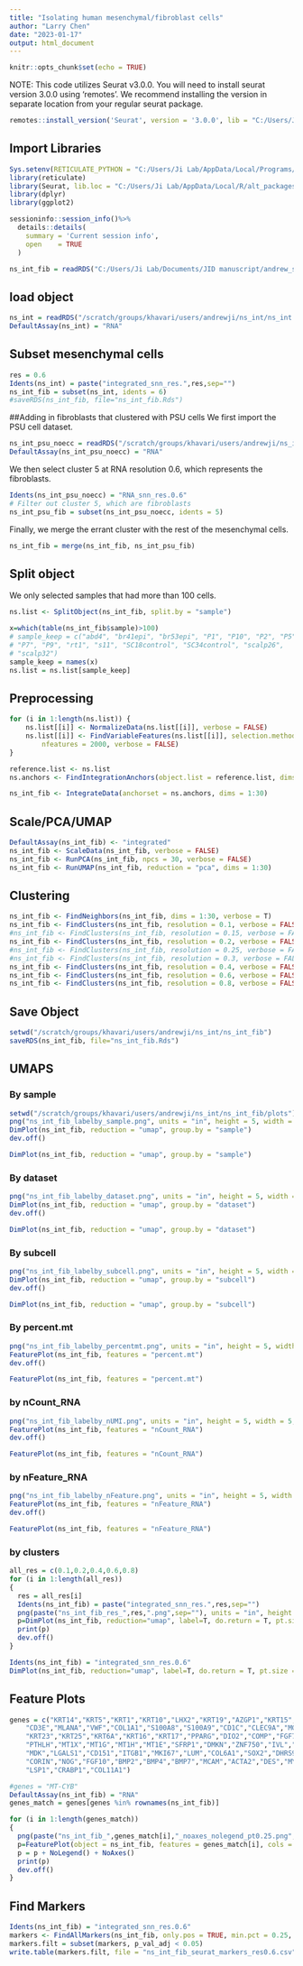 ```yaml
---
title: "Isolating human mesenchymal/fibroblast cells"
author: "Larry Chen"
date: "2023-01-17"
output: html_document
---
```


```r
knitr::opts_chunk$set(echo = TRUE)
```

NOTE: This code utilizes Seurat v3.0.0. You will need to install seurat version 3.0.0 using 'remotes'. We recommend installing the version in separate location from your regular seurat package.

```r
remotes::install_version('Seurat', version = '3.0.0', lib = "C:/Users/Ji Lab/AppData/Local/R/alt_packages" )
```

## Import Libraries

```r
Sys.setenv(RETICULATE_PYTHON = "C:/Users/Ji Lab/AppData/Local/Programs/Python/Python310")
library(reticulate)
library(Seurat, lib.loc = "C:/Users/Ji Lab/AppData/Local/R/alt_packages")
library(dplyr)
library(ggplot2)
```

```r
sessioninfo::session_info()%>%
  details::details(
    summary = 'Current session info',
    open    = TRUE
  )
```

```r
ns_int_fib = readRDS("C:/Users/Ji Lab/Documents/JID manuscript/andrew_scripts/orig_obj/ns_int_fib.Rds")
```
## load object
```r
ns_int = readRDS("/scratch/groups/khavari/users/andrewji/ns_int/ns_int.Rds")
DefaultAssay(ns_int) = "RNA"
```

## Subset mesenchymal cells
```r
res = 0.6
Idents(ns_int) = paste("integrated_snn_res.",res,sep="")
ns_int_fib = subset(ns_int, idents = 6)
#saveRDS(ns_int_fib, file="ns_int_fib.Rds")
```

##Adding in fibroblasts that clustered with PSU cells
We first import the PSU cell dataset.
```r
ns_int_psu_noecc = readRDS("/scratch/groups/khavari/users/andrewji/ns_int/ns_int_psu_noecc/ns_int_psu_noecc.Rds")
DefaultAssay(ns_int_psu_noecc) = "RNA"
```
We then select cluster 5 at RNA resolution 0.6, which represents the fibroblasts.
```r
Idents(ns_int_psu_noecc) = "RNA_snn_res.0.6"
# Filter out cluster 5, which are fibroblasts
ns_int_psu_fib = subset(ns_int_psu_noecc, idents = 5)
```
Finally, we merge the errant cluster with the rest of the mesenchymal cells. 
```r
ns_int_fib = merge(ns_int_fib, ns_int_psu_fib)
```

## Split object
We only selected samples that had more than 100 cells.
```r
ns.list <- SplitObject(ns_int_fib, split.by = "sample")

x=which(table(ns_int_fib$sample)>100)
# sample_keep = c("abd4", "br41epi", "br53epi", "P1", "P10", "P2", "P5", "P6", 
# "P7", "P9", "rt1", "s11", "SC18control", "SC34control", "scalp26", 
# "scalp32")
sample_keep = names(x)
ns.list = ns.list[sample_keep]
```

## Preprocessing
```r
for (i in 1:length(ns.list)) {
    ns.list[[i]] <- NormalizeData(ns.list[[i]], verbose = FALSE)
    ns.list[[i]] <- FindVariableFeatures(ns.list[[i]], selection.method = "vst", 
        nfeatures = 2000, verbose = FALSE)
}
```
```r
reference.list <- ns.list
ns.anchors <- FindIntegrationAnchors(object.list = reference.list, dims = 1:30, k.filter = 100)

ns_int_fib <- IntegrateData(anchorset = ns.anchors, dims = 1:30)
```

## Scale/PCA/UMAP
```r
DefaultAssay(ns_int_fib) <- "integrated"
ns_int_fib <- ScaleData(ns_int_fib, verbose = FALSE)
ns_int_fib <- RunPCA(ns_int_fib, npcs = 30, verbose = FALSE)
ns_int_fib <- RunUMAP(ns_int_fib, reduction = "pca", dims = 1:30)
```


## Clustering 
```r
ns_int_fib <- FindNeighbors(ns_int_fib, dims = 1:30, verbose = T)
ns_int_fib <- FindClusters(ns_int_fib, resolution = 0.1, verbose = FALSE)
#ns_int_fib <- FindClusters(ns_int_fib, resolution = 0.15, verbose = FALSE)
ns_int_fib <- FindClusters(ns_int_fib, resolution = 0.2, verbose = FALSE)
#ns_int_fib <- FindClusters(ns_int_fib, resolution = 0.25, verbose = FALSE)
#ns_int_fib <- FindClusters(ns_int_fib, resolution = 0.3, verbose = FALSE)
ns_int_fib <- FindClusters(ns_int_fib, resolution = 0.4, verbose = FALSE)
ns_int_fib <- FindClusters(ns_int_fib, resolution = 0.6, verbose = FALSE)
ns_int_fib <- FindClusters(ns_int_fib, resolution = 0.8, verbose = FALSE)
```

## Save Object
```r
setwd("/scratch/groups/khavari/users/andrewji/ns_int/ns_int_fib")
saveRDS(ns_int_fib, file="ns_int_fib.Rds") 
```

## UMAPS
### By sample
```r
setwd("/scratch/groups/khavari/users/andrewji/ns_int/ns_int_fib/plots")
png("ns_int_fib_labelby_sample.png", units = "in", height = 5, width = 8, res=300)
DimPlot(ns_int_fib, reduction = "umap", group.by = "sample")
dev.off()
```

```r
DimPlot(ns_int_fib, reduction = "umap", group.by = "sample")
```

### By dataset
```r
png("ns_int_fib_labelby_dataset.png", units = "in", height = 5, width = 6, res=300)
DimPlot(ns_int_fib, reduction = "umap", group.by = "dataset")
dev.off()
```

```r
DimPlot(ns_int_fib, reduction = "umap", group.by = "dataset")
```

### By subcell
```r
png("ns_int_fib_labelby_subcell.png", units = "in", height = 5, width = 8, res=300)
DimPlot(ns_int_fib, reduction = "umap", group.by = "subcell")
dev.off()
```

```r
DimPlot(ns_int_fib, reduction = "umap", group.by = "subcell")
```

### By percent.mt
```r
png("ns_int_fib_labelby_percentmt.png", units = "in", height = 5, width = 5, res=300)
FeaturePlot(ns_int_fib, features = "percent.mt")
dev.off()
```

```r
FeaturePlot(ns_int_fib, features = "percent.mt")
```

### by nCount_RNA
```r
png("ns_int_fib_labelby_nUMI.png", units = "in", height = 5, width = 5, res=300)
FeaturePlot(ns_int_fib, features = "nCount_RNA")
dev.off()
```

```r
FeaturePlot(ns_int_fib, features = "nCount_RNA")
```

### by nFeature_RNA
```r
png("ns_int_fib_labelby_nFeature.png", units = "in", height = 5, width = 5, res=300)
FeaturePlot(ns_int_fib, features = "nFeature_RNA")
dev.off()
```

```r
FeaturePlot(ns_int_fib, features = "nFeature_RNA")
```

### by clusters
```r
all_res = c(0.1,0.2,0.4,0.6,0.8)
for (i in 1:length(all_res))
{
  res = all_res[i]
  Idents(ns_int_fib) = paste("integrated_snn_res.",res,sep="")
  png(paste("ns_int_fib_res_",res,".png",sep=""), units = "in", height = 5, width = 5.5, res=300)
  p=DimPlot(ns_int_fib, reduction="umap", label=T, do.return = T, pt.size = 0.1)
  print(p)
  dev.off()
}
```

```r
Idents(ns_int_fib) = "integrated_snn_res.0.6"
DimPlot(ns_int_fib, reduction="umap", label=T, do.return = T, pt.size = 0.1)
```

## Feature Plots
```r
genes = c("KRT14","KRT5","KRT1","KRT10","LHX2","KRT19","AZGP1","KRT15","SOX9","CD14","CD163","CD207",
	"CD3E","MLANA","VWF","COL1A1","S100A8","S100A9","CD1C","CLEC9A","MGST1","APOE","XCL1",
	"KRT23","KRT25","KRT6A","KRT16","KRT17","PPARG","DIO2","COMP","FGF7","COL17A1","TP63","PTN","SAT1","SOX4","KLF5","TNC",
	"PTHLH","MT1X","MT1G","MT1H","MT1E","SFRP1","DMKN","ZNF750","IVL","SOSTDC1","FGF18","IL37","IL1F10","IL36RN","IL1RN",
	"MDK","LGALS1","CD151","ITGB1","MKI67","LUM","COL6A1","SOX2","DHRS9","LCE1E","PIP",
	"CORIN","NOG","FGF10","BMP2","BMP4","BMP7","MCAM","ACTA2","DES","MYH9","CCDC80","DPP4","SPARC","LUM","SFRP2","FMO1",
	"LSP1","CRABP1","COL11A1")

#genes = "MT-CYB"
DefaultAssay(ns_int_fib) = "RNA"
genes_match = genes[genes %in% rownames(ns_int_fib)]

for (i in 1:length(genes_match))
{
  png(paste("ns_int_fib_",genes_match[i],"_noaxes_nolegend_pt0.25.png",sep=""), units = "in", height = 6, width = 5, res=300)
  p=FeaturePlot(object = ns_int_fib, features = genes_match[i], cols = c("lightgrey", "blue"), pt.size = 0.25, order=T)
  p = p + NoLegend() + NoAxes()
  print(p)
  dev.off()
}
```

## Find Markers
```r
Idents(ns_int_fib) = "integrated_snn_res.0.6"
markers <- FindAllMarkers(ns_int_fib, only.pos = TRUE, min.pct = 0.25, logfc.threshold = 0.25)
markers.filt = subset(markers, p_val_adj < 0.05)
write.table(markers.filt, file = "ns_int_fib_seurat_markers_res0.6.csv",sep = ",",row.names = T, col.names=T)
```